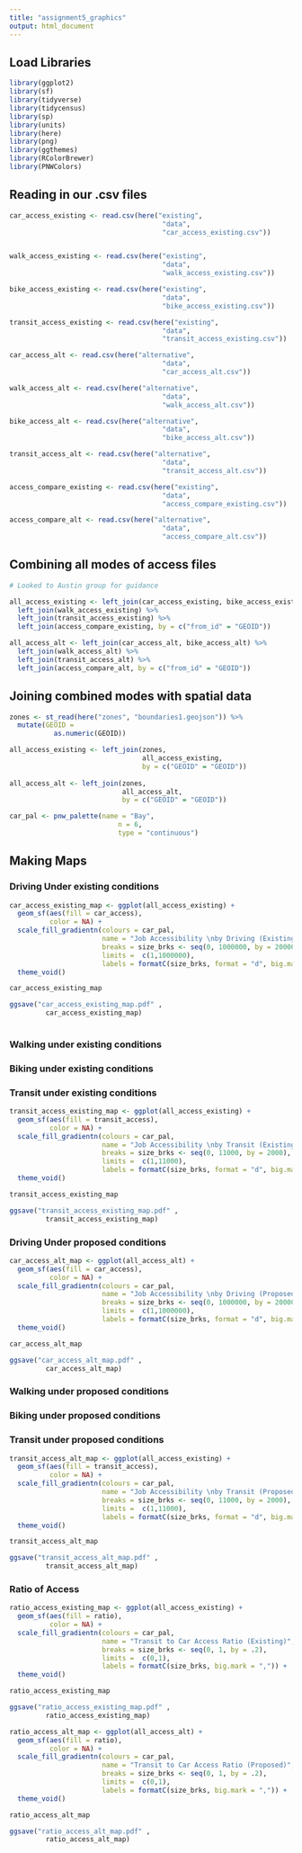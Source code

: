 ```yaml
---
title: "assignment5_graphics"
output: html_document
---
```

## Load Libraries

```r
library(ggplot2)
library(sf)
library(tidyverse)
library(tidycensus)
library(sp)
library(units)
library(here)
library(png)
library(ggthemes)
library(RColorBrewer)
library(PNWColors)
```

## Reading in our .csv files

```r
car_access_existing <- read.csv(here("existing",
                                      "data",
                                      "car_access_existing.csv"))


walk_access_existing <- read.csv(here("existing",
                                      "data",
                                      "walk_access_existing.csv"))

bike_access_existing <- read.csv(here("existing",
                                      "data",
                                      "bike_access_existing.csv"))

transit_access_existing <- read.csv(here("existing",
                                      "data",
                                      "transit_access_existing.csv"))

car_access_alt <- read.csv(here("alternative",
                                      "data",
                                      "car_access_alt.csv"))

walk_access_alt <- read.csv(here("alternative",
                                      "data",
                                      "walk_access_alt.csv"))

bike_access_alt <- read.csv(here("alternative",
                                      "data",
                                      "bike_access_alt.csv"))

transit_access_alt <- read.csv(here("alternative",
                                      "data",
                                      "transit_access_alt.csv"))

access_compare_existing <- read.csv(here("existing",
                                      "data",
                                      "access_compare_existing.csv"))

access_compare_alt <- read.csv(here("alternative",
                                      "data",
                                      "access_compare_alt.csv"))
```

## Combining all modes of access files
```r
# Looked to Austin group for guidance

all_access_existing <- left_join(car_access_existing, bike_access_existing) %>%
  left_join(walk_access_existing) %>%
  left_join(transit_access_existing) %>%
  left_join(access_compare_existing, by = c("from_id" = "GEOID"))

all_access_alt <- left_join(car_access_alt, bike_access_alt) %>%
  left_join(walk_access_alt) %>%
  left_join(transit_access_alt) %>%
  left_join(access_compare_alt, by = c("from_id" = "GEOID"))
```

## Joining combined modes with spatial data
```r
zones <- st_read(here("zones", "boundaries1.geojson")) %>%
  mutate(GEOID =
           as.numeric(GEOID))

all_access_existing <- left_join(zones, 
                                 all_access_existing, 
                                 by = c("GEOID" = "GEOID"))
  
all_access_alt <- left_join(zones,
                            all_access_alt,
                            by = c("GEOID" = "GEOID"))
```

```r
car_pal <- pnw_palette(name = "Bay", 
                           n = 6, 
                           type = "continuous")
```
## Making Maps

### Driving Under existing conditions

```r
car_access_existing_map <- ggplot(all_access_existing) +
  geom_sf(aes(fill = car_access),
          color = NA) +
  scale_fill_gradientn(colours = car_pal,
                       name = "Job Accessibility \nby Driving (Existing)",
                       breaks = size_brks <- seq(0, 1000000, by = 200000),
                       limits =  c(1,1000000),
                       labels = formatC(size_brks, format = "d", big.mark = ",")) +
  theme_void()

car_access_existing_map

ggsave("car_access_existing_map.pdf" ,
         car_access_existing_map)
      
```
### Walking under existing conditions

### Biking under existing conditions

### Transit under existing conditions
```r
transit_access_existing_map <- ggplot(all_access_existing) +
  geom_sf(aes(fill = transit_access),
          color = NA) +
  scale_fill_gradientn(colours = car_pal,
                       name = "Job Accessibility \nby Transit (Existing)",
                       breaks = size_brks <- seq(0, 11000, by = 2000),
                       limits =  c(1,11000),
                       labels = formatC(size_brks, format = "d", big.mark = ",")) +
  theme_void()

transit_access_existing_map

ggsave("transit_access_existing_map.pdf" ,
         transit_access_existing_map)
```

### Driving Under proposed conditions
```r
car_access_alt_map <- ggplot(all_access_alt) +
  geom_sf(aes(fill = car_access),
          color = NA) +
  scale_fill_gradientn(colours = car_pal,
                       name = "Job Accessibility \nby Driving (Proposed)",
                       breaks = size_brks <- seq(0, 1000000, by = 200000),
                       limits =  c(1,1000000),
                       labels = formatC(size_brks, format = "d", big.mark = ",")) +
  theme_void()

car_access_alt_map

ggsave("car_access_alt_map.pdf" ,
         car_access_alt_map)
```

### Walking under proposed conditions

### Biking under proposed conditions

### Transit under proposed conditions
```r
transit_access_alt_map <- ggplot(all_access_existing) +
  geom_sf(aes(fill = transit_access),
          color = NA) +
  scale_fill_gradientn(colours = car_pal,
                       name = "Job Accessibility \nby Transit (Proposed)",
                       breaks = size_brks <- seq(0, 11000, by = 2000),
                       limits =  c(1,11000),
                       labels = formatC(size_brks, format = "d", big.mark = ",")) +
  theme_void()

transit_access_alt_map

ggsave("transit_access_alt_map.pdf" ,
         transit_access_alt_map)
```

### Ratio of Access
```r
ratio_access_existing_map <- ggplot(all_access_existing) +
  geom_sf(aes(fill = ratio),
          color = NA) +
  scale_fill_gradientn(colours = car_pal,
                       name = "Transit to Car Access Ratio (Existing)",
                       breaks = size_brks <- seq(0, 1, by = .2),
                       limits =  c(0,1),
                       labels = formatC(size_brks, big.mark = ",")) +
  theme_void()

ratio_access_existing_map

ggsave("ratio_access_existing_map.pdf" ,
         ratio_access_existing_map)
```

```r
ratio_access_alt_map <- ggplot(all_access_alt) +
  geom_sf(aes(fill = ratio),
          color = NA) +
  scale_fill_gradientn(colours = car_pal,
                       name = "Transit to Car Access Ratio (Proposed)",
                       breaks = size_brks <- seq(0, 1, by = .2),
                       limits =  c(0,1),
                       labels = formatC(size_brks, big.mark = ",")) +
  theme_void()

ratio_access_alt_map

ggsave("ratio_access_alt_map.pdf" ,
         ratio_access_alt_map)
```